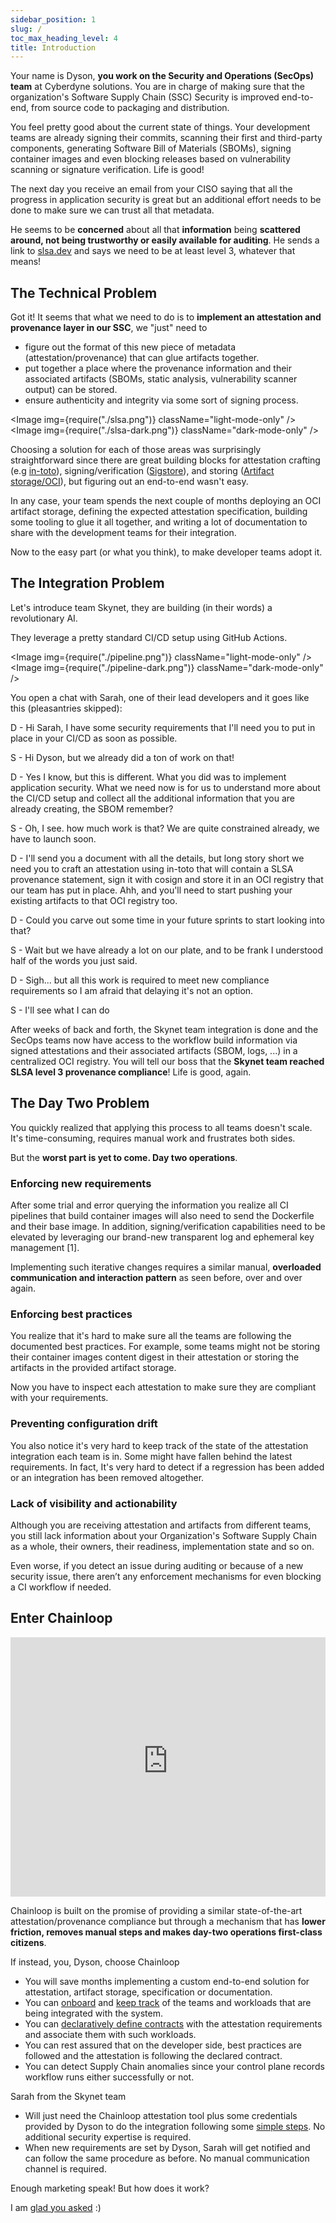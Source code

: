 ```yaml
---
sidebar_position: 1
slug: /
toc_max_heading_level: 4
title: Introduction
---
```



Your name is Dyson, **you work on the Security and Operations (SecOps) team** at Cyberdyne solutions. You are in charge of making sure that the organization's Software Supply Chain (SSC) Security is improved end-to-end, from source code to packaging and distribution.

You feel pretty good about the current state of things. Your development teams are already signing their commits, scanning their first and third-party components, generating Software Bill of Materials (SBOMs), signing container images and even blocking releases based on vulnerability scanning or signature verification. Life is good!

The next day you receive an email from your CISO saying that all the progress in application security is great but an additional effort needs to be done to make sure we can trust all that metadata.

He seems to be **concerned** about all that **information** being **scattered around, not being trustworthy or easily available for auditing**. He sends a link to [slsa.dev](https://slsa.dev/) and says we need to be at least level 3, whatever that means!

## The Technical Problem

Got it! It seems that what we need to do is to **implement an attestation and provenance layer in our SSC**, we "just" need to

- figure out the format of this new piece of metadata (attestation/provenance) that can glue artifacts together.
- put together a place where the provenance information and their associated artifacts (SBOMs, static analysis, vulnerability scanner output) can be stored.
- ensure authenticity and integrity via some sort of signing process.

<Image img={require("./slsa.png")} className="light-mode-only" />
<Image img={require("./slsa-dark.png")} className="dark-mode-only" />

Choosing a solution for each of those areas was surprisingly straightforward since there are great building blocks for attestation crafting (e.g [in-toto](https://in-toto.io/)), signing/verification ([Sigstore](https://www.sigstore.dev/)), and storing ([Artifact storage/OCI](https://github.com/opencontainers/image-spec/blob/main/spec.md)), but figuring out an end-to-end wasn't easy.

In any case, your team spends the next couple of months deploying an OCI artifact storage, defining the expected attestation specification, building some tooling to glue it all together, and writing a lot of documentation to share with the development teams for their integration.

Now to the easy part (or what you think), to make developer teams adopt it.

## The Integration Problem

Let's introduce team Skynet, they are building (in their words) a revolutionary AI.

They leverage a pretty standard CI/CD setup using GitHub Actions.

<Image img={require("./pipeline.png")} className="light-mode-only" />
<Image img={require("./pipeline-dark.png")} className="dark-mode-only" />

You open a chat with Sarah, one of their lead developers and it goes like this (pleasantries skipped):

D - Hi Sarah, I have some security requirements that I'll need you to put in place in your CI/CD as soon as possible.

S - Hi Dyson, but we already did a ton of work on that!

D - Yes I know, but this is different. What you did was to implement application security. What we need now is for us to understand more about the CI/CD setup and collect all the additional information that you are already creating, the SBOM remember?

S - Oh, I see. how much work is that? We are quite constrained already, we have to launch soon.

D - I'll send you a document with all the details, but long story short we need you to craft an attestation using in-toto that will contain a SLSA provenance statement, sign it with cosign and store it in an OCI registry that our team has put in place. Ahh, and you'll need to start pushing your existing artifacts to that OCI registry too.

D - Could you carve out some time in your future sprints to start looking into that?

S - Wait but we have already a lot on our plate, and to be frank I understood half of the words you just said.

D - Sigh... but all this work is required to meet new compliance requirements so I am afraid that delaying it's not an option.

S - I'll see what I can do

After weeks of back and forth, the Skynet team integration is done and the SecOps teams now have access to the workflow build information via signed attestations and their associated artifacts (SBOM, logs, ...) in a centralized OCI registry. You will tell our boss that the **Skynet team reached SLSA level 3 provenance compliance**! Life is good, again.

## The Day Two Problem

You quickly realized that applying this process to all teams doesn't scale. It's time-consuming, requires manual work and frustrates both sides.

But the **worst part is yet to come. Day two operations**.

### Enforcing new requirements

After some trial and error querying the information you realize all CI pipelines that build container images will also need to send the Dockerfile and their base image. In addition, signing/verification capabilities need to be elevated by leveraging our brand-new transparent log and ephemeral key management [1].

Implementing such iterative changes requires a similar manual, **overloaded communication and interaction pattern** as seen before, over and over again.

### Enforcing best practices

You realize that it's hard to make sure all the teams are following the documented best practices. For example, some teams might not be storing their container images content digest in their attestation or storing the artifacts in the provided artifact storage.

Now you have to inspect each attestation to make sure they are compliant with your requirements.

### Preventing configuration drift

You also notice it's very hard to keep track of the state of the attestation integration each team is in. Some might have fallen behind the latest requirements. In fact, It's very hard to detect if a regression has been added or an integration has been removed altogether.

### Lack of visibility and actionability

Although you are receiving attestation and artifacts from different teams, you still lack information about your Organization's Software Supply Chain as a whole, their owners, their readiness, implementation state and so on.

Even worse, if you detect an issue during auditing or because of a new security issue, there aren’t any enforcement mechanisms for even blocking a CI workflow if needed.

## Enter Chainloop

<iframe
  width="100%"
  height="415"
  src="https://www.youtube-nocookie.com/embed/GfSR2ZkZ3as"
  title="Chainloop introduction"
  frameborder="0"
  allow="accelerometer; autoplay; clipboard-write; encrypted-media; gyroscope; picture-in-picture; web-share"
  allowfullscreen
></iframe>

Chainloop is built on the promise of providing a similar state-of-the-art attestation/provenance compliance but through a mechanism that has **lower friction, removes manual steps and makes day-two operations first-class citizens**.

If instead, you, Dyson, choose Chainloop

- You will save months implementing a custom end-to-end solution for attestation, artifact storage, specification or documentation.
- You can [onboard](/getting-started/workflow-definition#workflow-and-contract-creation) and [keep track](/getting-started/operator-view) of the teams and workloads that are being integrated with the system.
- You can [declaratively define contracts](/getting-started/workflow-definition#add-materials-to-the-contract) with the attestation requirements and associate them with such workloads.
- You can rest assured that on the developer side, best practices are followed and the attestation is following the declared contract.
- You can detect Supply Chain anomalies since your control plane records workflow runs either successfully or not.

Sarah from the Skynet team

- Will just need the Chainloop attestation tool plus some credentials provided by Dyson to do the integration following some [simple steps](/getting-started/attestation-crafting). No additional security expertise is required.
- When new requirements are set by Dyson, Sarah will get notified and can follow the same procedure as before. No manual communication channel is required.

Enough marketing speak! But how does it work?

I am [glad you asked](/how-does-it-work) :)

<MailingListForm />
